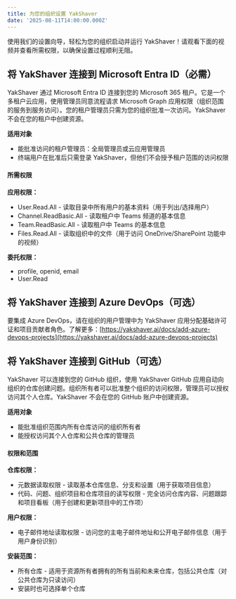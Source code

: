 ```yaml
---
title: 为您的组织设置 YakShaver
date: '2025-08-11T14:00:00.000Z'
---
```


使用我们的设置向导，轻松为您的组织启动并运行 YakShaver！请观看下面的视频并查看所需权限，以确保设置过程顺利无阻。

<Youtube thumbnail="https://img.youtube.com/vi/dxZGcqpSXFQ/maxresdefault.jpg" externalVideoLink="https://www.youtube.com/embed/dxZGcqpSXFQ" size="medium" />

## 将 YakShaver 连接到 Microsoft Entra ID（必需）

YakShaver 通过 Microsoft Entra ID 连接到您的 Microsoft 365 租户。它是一个多租户云应用，使用管理员同意流程请求 Microsoft Graph 应用权限（组织范围的服务到服务访问）。您的租户管理员只需为您的组织批准一次访问。YakShaver 不会在您的租户中创建资源。

**适用对象**

* 能批准访问的租户管理员：全局管理员或云应用管理员
* 终端用户在批准后只需登录 YakShaver，但他们不会授予租户范围的访问权限

#### 所需权限

**应用权限：**

* User.Read.All - 读取目录中所有用户的基本资料（用于列出/选择用户）
* Channel.ReadBasic.All - 读取租户中 Teams 频道的基本信息
* Team.ReadBasic.All - 读取租户中 Teams 的基本信息
* Files.Read.All - 读取组织中的文件（用于访问 OneDrive/SharePoint 功能中的视频）

**委托权限：**

* profile, openid, email
* User.Read

## 将 YakShaver 连接到 Azure DevOps（可选）

要集成 Azure DevOps，请在组织的用户管理中为 YakShaver 应用分配基础许可证和项目贡献者角色。了解更多：[https://yakshaver.ai/docs/add-azure-devops-projects](https://yakshaver.ai/docs/add-azure-devops-projects)

## 将 YakShaver 连接到 GitHub（可选）

YakShaver 可以连接到您的 GitHub 组织，使用 YakShaver GitHub 应用自动向组织的仓库创建问题。组织所有者可以批准整个组织的访问权限，管理员可以授权访问其个人仓库。YakShaver 不会在您的 GitHub 账户中创建资源。

**适用对象**

* 能批准组织范围内所有仓库访问的组织所有者
* 能授权访问其个人仓库和公共仓库的管理员

#### 权限和范围

**仓库权限：**

* 元数据读取权限 - 读取基本仓库信息、分支和设置（用于获取项目信息）
* 代码、问题、组织项目和仓库项目的读写权限 - 完全访问仓库内容、问题跟踪和项目看板（用于创建和更新项目中的工作项）

**用户权限：**

* 电子邮件地址读取权限 - 访问您的主电子邮件地址和公开电子邮件信息（用于用户身份识别）

**安装范围：**

* 所有仓库 - 适用于资源所有者拥有的所有当前和未来仓库，包括公共仓库（对公共仓库为只读访问）
* 安装时也可选择单个仓库